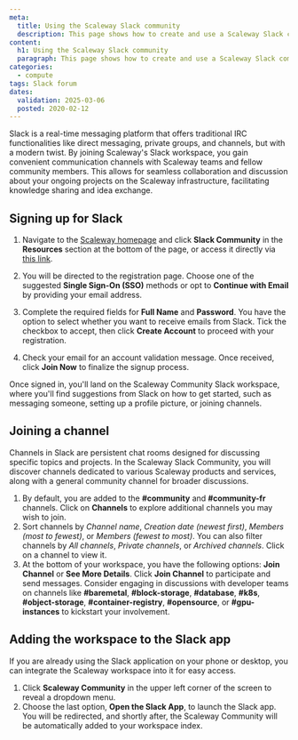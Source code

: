 ```yaml
---
meta:
  title: Using the Scaleway Slack community
  description: This page shows how to create and use a Scaleway Slack community account.
content:
  h1: Using the Scaleway Slack community
  paragraph: This page shows how to create and use a Scaleway Slack community account.
categories:
  - compute
tags: Slack forum
dates:
  validation: 2025-03-06
  posted: 2020-02-12
---
```



Slack is a real-time messaging platform that offers traditional IRC functionalities like direct messaging, private groups, and channels, but with a modern twist. By joining Scaleway's Slack workspace, you gain convenient communication channels with Scaleway teams and fellow community members. This allows for seamless collaboration and discussion about your ongoing projects on the Scaleway infrastructure, facilitating knowledge sharing and idea exchange.

## Signing up for Slack

1. Navigate to the [Scaleway homepage](https://www.scaleway.com/en/) and click **Slack Community** in the **Resources** section at the bottom of the page, or access it directly via [this link](https://slack.scaleway.com/).

2. You will be directed to the registration page. Choose one of the suggested **Single Sign-On (SSO)** methods or opt to **Continue with Email** by providing your email address.
    <Lightbox image={image} alt="Scaleway Slack Community signup page" size="large" />
3. Complete the required fields for **Full Name** and **Password**. You have the option to select whether you want to receive emails from Slack. Tick the checkbox to accept, then click **Create Account** to proceed with your registration.
4. Check your email for an account validation message. Once received, click **Join Now** to finalize the signup process.

Once signed in, you'll land on the Scaleway Community Slack workspace, where you'll find suggestions from Slack on how to get started, such as messaging someone, setting up a profile picture, or joining channels.

## Joining a channel

Channels in Slack are persistent chat rooms designed for discussing specific topics and projects. In the Scaleway Slack Community, you will discover channels dedicated to various Scaleway products and services, along with a general community channel for broader discussions.
<Lightbox image={image2} alt="List of Scaleway Community Slack channels" />

1. By default, you are added to the **#community** and **#community-fr** channels. Click on **Channels** to explore additional channels you may wish to join.
2. Sort channels by _Channel name_, _Creation date (newest first)_, _Members (most to fewest)_, or _Members (fewest to most)_. You can also filter channels by _All channels_, _Private channels_, or _Archived channels_. Click on a channel to view it.
3. At the bottom of your workspace, you have the following options: **Join Channel** or **See More Details**. Click **Join Channel** to participate and send messages.
    <Lightbox image={image3} alt="Join channel or see more details" size="medium" />
    <Message type="tip">
      Consider engaging in discussions with developer teams on channels like **#baremetal**, **#block-storage**, **#database**, **#k8s**, **#object-storage**, **#container-registry**, **#opensource**, or **#gpu-instances** to kickstart your involvement.
    </Message>

## Adding the workspace to the Slack app

If you are already using the Slack application on your phone or desktop, you can integrate the Scaleway workspace into it for easy access.

1. Click **Scaleway Community** in the upper left corner of the screen to reveal a dropdown menu.
    <Lightbox image={image4} alt="Scaleway Slack Community workspace" />
2. Choose the last option, **Open the Slack App**, to launch the Slack app. You will be redirected, and shortly after, the Scaleway Community will be automatically added to your workspace index.